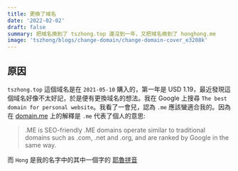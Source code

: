 ```yaml
---
title: 更換了域名
date: '2022-02-02'
draft: false
summary: 把域名換到了 tszhong.top 還沒到一年，又把域名換到了 honghong.me
image: 'tszhong/blogs/change-domain/change-domain-cover_e3208k'
---
```


## 原因

`tszhong.top` 這個域名是在 `2021-05-10` 購入的，第一年是 USD 1.19，最近發現這個域名好像不太好記，於是便有更換域名的想法。我在 Google 上搜尋 `The best domain for personal website`。我看了一會兒，認為 `.me` 應該蠻適合我的。因為在 [domain.me](https://domain.me/) 上的解釋是 `.me` 代表了個人的意思:

> .ME is SEO-friendly
> .ME domains operate similar to traditional domains such as .com, .net and .org, and are ranked by Google in the same way.

<CloudinaryImg
  mdx
  alt='Cloudflare Dashboard'
  publicId='tszhong/blogs/change-domain/change-domain-1_yj5dpw'
  width={1920}
  height={925}
/>

而 `Hong` 是我的名字中的其中一個字的 [耶魯拼音](https://zh.wikipedia.org/wiki/%E8%80%B6%E9%AD%AF%E6%8B%BC%E9%9F%B3)
